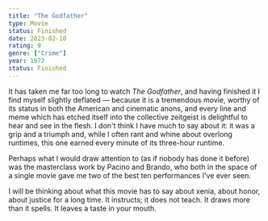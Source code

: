 ```yaml
---
title: "The Godfather"
type: Movie
status: Finished
date: 2023-02-10
rating: 9
genre: ["Crime"]
year: 1972
status: Finished
---
```


It has taken me far too long to watch _The Godfather_, and having finished it I find myself
slightly deflated — because it is a tremendous movie, worthy of its status in both the American
and cinematic anons, and every line and meme which has etched itself into the collective zeitgeist
is delightful to hear and see in the flesh. I don't think I have much to say about it: it was a grip
and a triumph and, while I often rant and whine about overlong runtimes, this one earned every minute
of its three-hour runtime.

Perhaps what I would draw attention to (as if nobody has done it before) was the masterclass work
by Pacino and Brando, who both in the space of a single movie gave me two of the best ten performances
I've ever seen.

I will be thinking about what this movie has to say about xenia, about honor, about justice for a long time.
It instructs; it does not teach. It draws more than it spells. It leaves a taste in your mouth.
